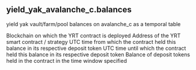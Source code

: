 ## yield_yak_avalanche_c.balances 
yield yak vault/farm/pool balances on avalanche_c as a temporal table


<ParamField path="blockchain">
Blockchain on which the YRT contract is deployed
</ParamField>
<ParamField path="contract_address">
Address of the YRT smart contract / strategy
</ParamField>
<ParamField path="from_time">
UTC time from which the contract held this balance in its respective deposit token
</ParamField>
<ParamField path="to_time">
UTC time until which the contract held this balance in its respective deposit token
</ParamField>
<ParamField path="deposit_token_balance">
Balance of deposit tokens held in the contract in the time window specified
</ParamField>
